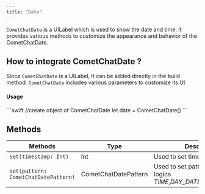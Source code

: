```yaml
---
title: "Date"
---
```


`CometChatDate` is a UILabel which is used to show the date and time. It provides various methods to customize the appearance and behavior of the CometChatDate.

## How to integrate CometChatDate ?

Since `CometChatDate` is a UILabel, It can be added directly in the build method. `CometChatDate` includes various parameters to customize its UI.

#### Usage

<Tabs>
<Tab title="Swift">
```swift
//create object of CometChatDate
let date = CometChatDate()
```

</Tab>

</Tabs>

## Methods

| Methods                              | Type                 | Description                                                                    |
| ------------------------------------ | -------------------- | ------------------------------------------------------------------------------ |
| `set(timestamp: Int)`                | Int                  | Used to set time stamp                                                         |
| `set(pattern: CometChatDatePattern)` | CometChatDatePattern | Used to set pattern with different logics *TIME*,*DAY\_DATE*,*DAY\_DATE\_TIME* |
